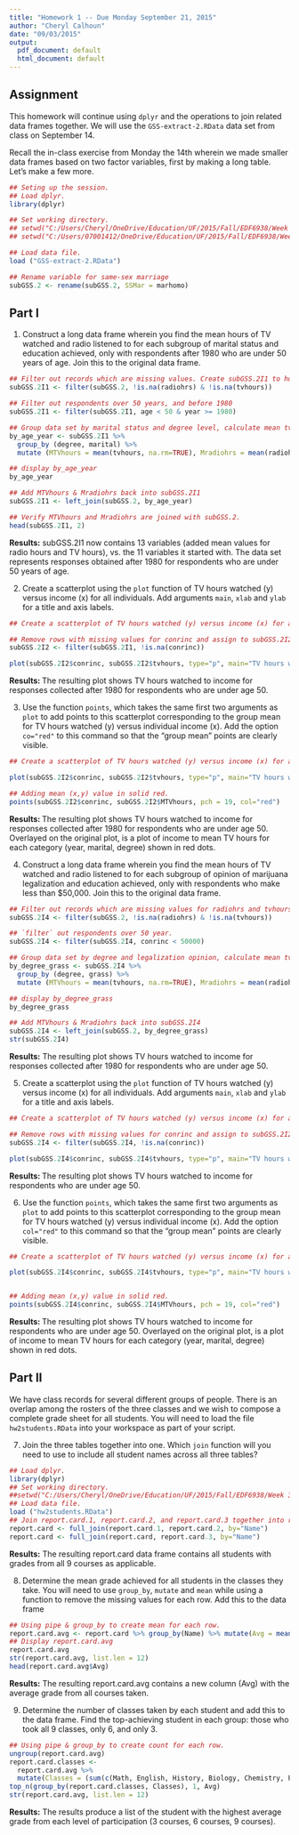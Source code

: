 ---
title: "Homework 1 -- Due Monday September 21, 2015"
author: "Cheryl Calhoun"
date: "09/03/2015"
output:
  pdf_document: default
  html_document: default
---

## Assignment

This homework will continue using `dplyr` and the operations to join related data frames together. We will use the `GSS-extract-2.RData` data set from class on September 14.

Recall the in-class exercise from Monday the 14th wherein we made smaller data frames based on two factor variables, first by making a long table. Let's make a few more.

```{r, eval=TRUE, echo=FALSE, warning=FALSE, message=FALSE}
## Seting up the session.
## Load dplyr.
library(dplyr)

## Set working directory.
## setwd("C:/Users/Cheryl/OneDrive/Education/UF/2015/Fall/EDF6938/Week 3")
## setwd("C:/Users/07001412/OneDrive/Education/UF/2015/Fall/EDF6938/Week 3")

## Load data file.
load ("GSS-extract-2.RData")

## Rename variable for same-sex marriage
subGSS.2 <- rename(subGSS.2, SSMar = marhomo)
```

## Part I

1. Construct a long data frame wherein you find the mean hours of TV watched and radio listened to for each subgroup of marital status and education achieved, only with respondents after 1980 who are under 50 years of age. Join this to the original data frame.

```{r, eval=TRUE}

## Filter out records which are missing values. Create subGSS.2I1 to hold data set for homework 2, PartI, Question 1. 
subGSS.2I1 <- filter(subGSS.2, !is.na(radiohrs) & !is.na(tvhours))

## Filter out respondents over 50 years, and before 1980
subGSS.2I1 <- filter(subGSS.2I1, age < 50 & year >= 1980)

## Group data set by marital status and degree level, calculate mean tvhours for each level, calculate mean radiohours for each level
by_age_year <- subGSS.2I1 %>% 
  group_by (degree, marital) %>% 
  mutate (MTVhours = mean(tvhours, na.rm=TRUE), Mradiohrs = mean(radiohrs, na.rm=TRUE))

## display by_age_year
by_age_year

## Add MTVhours & Mradiohrs back into subGSS.2I1
subGSS.2I1 <- left_join(subGSS.2, by_age_year)

## Verify MTVhours and Mradiohrs are joined with subGSS.2.
head(subGSS.2I1, 2)
```

**Results:** subGSS.2I1 now contains 13 variables (added mean values for radio hours and TV hours), vs. the 11 variables it started with. The data set represents responses obtained after 1980 for respondents who are under 50 years of age. 

2. Create a scatterplot using the `plot` function of TV hours watched (y) versus income (x) for all individuals. Add arguments `main`, `xlab` and `ylab` for a title and axis labels. 

```{r, eval=TRUE}

## Create a scatterplot of TV hours watched (y) versus income (x) for all individuals in subGSS.2I2. 

## Remove rows with missing values for conrinc and assign to subGSS.2I2.
subGSS.2I2 <- filter(subGSS.2I1, !is.na(conrinc))

plot(subGSS.2I2$conrinc, subGSS.2I2$tvhours, type="p", main="TV hours watched based on income levels", sub = "Responses collected after 1980, for respondents under 50 years of age", xlab="Income", ylab="TV Hours Watched")

```

**Results: ** The resulting plot shows TV hours watched to income for responses collected after 1980 for respondents who are under age 50. 

3. Use the function `points`, which takes the same first two arguments as `plot` to add points to this scatterplot corresponding to the group mean for TV hours watched (y) versus individual income (x). Add the option `co="red"` to this command so that the "group mean" points are clearly visible.

```{r, eval=TRUE}

## Create a scatterplot of TV hours watched (y) versus income (x) for all individuals in subGSS.2I2. 

plot(subGSS.2I2$conrinc, subGSS.2I2$tvhours, type="p", main="TV hours watched based on income levels  with Mean TV hours in red", sub = "Responses collected after 1980, for respondents under 50 years of age", xlab="Income", ylab="TV Hours Watched")

## Adding mean (x,y) value in solid red.
points(subGSS.2I2$conrinc, subGSS.2I2$MTVhours, pch = 19, col="red")
```

**Results: ** The resulting plot shows TV hours watched to income for responses collected after 1980 for respondents who are under age 50. Overlayed on the original plot, is a plot of income to mean TV hours for each category (year, marital, degree) shown in red dots.

4. Construct a long data frame wherein you find the mean hours of TV watched and radio listened to for each subgroup of opinion of marijuana legalization and education achieved, only with respondents who make less than $50,000. Join this to the original data frame.

```{r, eval=TRUE}
## Filter out records which are missing values for radiohrs and tvhours. Create subGSS.2I4 to hold data set for Question 4.
subGSS.2I4 <- filter(subGSS.2, !is.na(radiohrs) & !is.na(tvhours))

## `filter` out respondents over 50 year.
subGSS.2I4 <- filter(subGSS.2I4, conrinc < 50000)

## Group data set by degree and legalization opinion, calculate mean tvhours for each level, calculate mean radiohours for each level
by_degree_grass <- subGSS.2I4 %>% 
  group_by (degree, grass) %>% 
  mutate (MTVhours = mean(tvhours, na.rm=TRUE), Mradiohrs = mean(radiohrs, na.rm=TRUE))

## display by_degree_grass
by_degree_grass

## Add MTVhours & Mradiohrs back into subGSS.2I4
subGSS.2I4 <- left_join(subGSS.2, by_degree_grass)
str(subGSS.2I4)
```

**Results:** The resulting plot shows TV hours watched to income for responses collected after 1980 for respondents who are under age 50.

5. Create a scatterplot using the `plot` function of TV hours watched (y) versus income (x) for all individuals. Add arguments `main`, `xlab` and `ylab` for a title and axis labels. 

```{r, eval=TRUE}

## Create a scatterplot of TV hours watched (y) versus income (x) for all individuals in subGSS.2I2. 

## Remove rows with missing values for conrinc and assign to subGSS.2I2.
subGSS.2I4 <- filter(subGSS.2I4, !is.na(conrinc))

plot(subGSS.2I4$conrinc, subGSS.2I4$tvhours, type="p", main="TV hours watched based on income levels", sub = "Responses for respondents under 50 years of age", xlab="Income", ylab="TV Hours Watched")

```

**Results: ** The resulting plot shows TV hours watched to income for respondents who are under age 50. 

6. Use the function `points`, which takes the same first two arguments as `plot` to add points to this scatterplot corresponding to the group mean for TV hours watched (y) versus individual income (x). Add the option `col="red"` to this command so that the "group mean" points are clearly visible.

```{r, eval=TRUE}

## Create a scatterplot of TV hours watched (y) versus income (x) for all individuals in subGSS.2I2. 

plot(subGSS.2I4$conrinc, subGSS.2I4$tvhours, type="p", main="TV hours watched based on income levels, Mean TV hours in red", sub = "Responses for respondents under 50 years of age", xlab="Income", ylab="TV Hours Watched")


## Adding mean (x,y) value in solid red.
points(subGSS.2I4$conrinc, subGSS.2I4$MTVhours, pch = 19, col="red")

```

**Results: ** The resulting plot shows TV hours watched to income for respondents who are under age 50. Overlayed on the original plot, is a plot of income to mean TV hours for each category (year, marital, degree) shown in red dots.

## Part II

We have class records for several different groups of people. There is an overlap among the rosters of the three classes and we wish to compose a complete grade sheet for all students. You will need to load the file `hw2students.RData` into your workspace as part of your script.

7. Join the three tables together into one. Which `join` function will you need to use to include all student names across all three tables?

```{r, eval=TRUE}
## Load dplyr.
library(dplyr)
## Set working directory.
##setwd("C:/Users/Cheryl/OneDrive/Education/UF/2015/Fall/EDF6938/Week 3")
## Load data file.
load ("hw2students.RData")
## Join report.card.1, report.card.2, and report.card.3 together into report.card. Use full_join to retain all student records.
report.card <- full_join(report.card.1, report.card.2, by="Name")
report.card <- full_join(report.card, report.card.3, by="Name")
```

**Results:** The resulting report.card data frame contains all students with grades from all 9 courses as applicable. 

8. Determine the mean grade achieved for all students in the classes they take. You will need to use `group_by`, `mutate` and `mean` while using a function to remove the missing values for each row. Add this to the data frame

```{r, eval=TRUE}

## Using pipe & group_by to create mean for each row. 
report.card.avg <- report.card %>% group_by(Name) %>% mutate(Avg = mean(c(Math, English, History, Biology, Chemistry, Physics, Semiotics, Mixology, Showmanship), na.rm=TRUE))
## Display report.card.avg
report.card.avg
str(report.card.avg, list.len = 12)
head(report.card.avg$Avg)
```

**Results:** The resulting report.card.avg contains a new column (Avg) with the average grade from all courses taken.

9. Determine the number of classes taken by each student and add this to the data frame. Find the top-achieving student in each group: those who took all 9 classes, only 6, and only 3.

```{r, eval=TRUE}

## Using pipe & group_by to create count for each row. 
ungroup(report.card.avg)
report.card.classes <- 
  report.card.avg %>% 
  mutate(Classes = (sum(c(Math, English, History, Biology, Chemistry, Physics, Semiotics, Mixology, Showmanship), na.rm=TRUE))/Avg)
top_n(group_by(report.card.classes, Classes), 1, Avg)
str(report.card.avg, list.len = 12)

```

**Results:** The results produce a list of the student with the highest average grade from each level of participation (3 courses, 6 courses, 9 courses).
